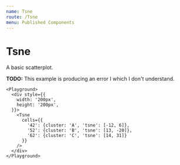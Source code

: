 ```yaml
---
name: Tsne
route: /Tsne
menu: Published Components
---
```



# Tsne

A basic scatterplot.

**TODO:** This example is producing an error I which I don't understand.

```
<Playground>
  <div style={{
    width: '200px',
    height: '200px',
  }}>
    <Tsne
      cells={{
        '42': {cluster: 'A', 'tsne': [-12, 6]},
        '52': {cluster: 'B', 'tsne': [13, -20]},
        '62': {cluster: 'C', 'tsne': [14, 31]}
      }}
    />
  </div>
</Playground>
```
